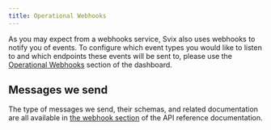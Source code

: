 ```yaml
---
title: Operational Webhooks
---
```




As you may expect from a webhooks service, Svix also uses webhooks to notify you of events. To configure which event types you would like to listen to and which endpoints these events will be sent to, please use the [Operational Webhooks](https://dashboard.svix.com/webhooks) section of the dashboard.


## Messages we send

The type of messages we send, their schemas, and related documentation are all available in [the webhook section](https://api.svix.com/docs#tag/Webhook) of the API reference documentation.
